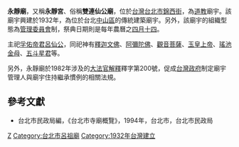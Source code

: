 {{Coord|25.0606241|121.5215021|source:GoogleMaps|display=title}}
'''永靜廟'''，又稱'''永靜宮'''、俗稱'''雙連仙公廟'''，位於[[台灣|台灣]][[台北市|台北市]][[錦西街|錦西街]]，為[[道教|道教]]廟宇。該廟宇興建於1932年，為位於台北[[中山區_(臺北市)|中山區]]的傳統建築廟宇。另外，該廟宇的組織型態為[[管理委員會|管理委員會]]制，祭典日期則是每年農曆之[[四月十四|四月十四]]。

主祀[[孚佑帝君|孚佑帝君]][[呂仙公|呂仙公]]，同祀神有[[釋迦文佛|釋迦文佛]]、[[阿彌陀佛|阿彌陀佛]]、[[觀音菩薩|觀音菩薩]]、[[玉皇上帝|玉皇上帝]]、[[瑤池金母|瑤池金母]]、[[五斗星君|五斗星君]]等。

另外，永靜廟於1982年涉及的[[大法官解釋|大法官解釋]]釋字第200號，促成[[台灣政府|台灣政府]]制定廟宇管理人與廟宇住持繼承慣例的相關法規。

==參考文獻==
*台北市民政局編，《台北市寺廟概覽》，1994年，台北市，台北市民政局

[[Category:中山區廟宇_(臺北市)|Z]]
[[Category:台北市呂祖廟|Category:台北市呂祖廟]]
[[Category:1932年台灣建立|Category:1932年台灣建立]]